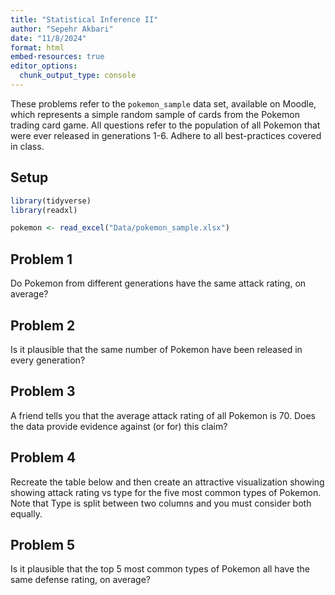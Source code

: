 ```yaml
---
title: "Statistical Inference II"
author: "Sepehr Akbari"
date: "11/8/2024"
format: html
embed-resources: true
editor_options: 
  chunk_output_type: console
---
```


::: {.callout-note appearance="minimal" icon="false"}
These problems refer to the `pokemon_sample` data set, available on Moodle, which represents
a simple random sample of cards from the Pokemon trading card game. All questions refer
to the population of all Pokemon that were ever released in generations 1-6. Adhere to all
best-practices covered in class.
:::

## Setup

```r
library(tidyverse)
library(readxl)

pokemon <- read_excel("Data/pokemon_sample.xlsx")
```

## Problem 1

::: {.callout-note appearance="minimal" icon="false"}
Do Pokemon from different generations have the same attack rating, on average?
:::

## Problem 2

::: {.callout-note appearance="minimal" icon="false"}
Is it plausible that the same number of Pokemon have been released in every generation?
:::

## Problem 3

::: {.callout-note appearance="minimal" icon="false"}
A friend tells you that the average attack rating of all Pokemon is 70. Does the data provide
evidence against (or for) this claim?
:::

## Problem 4

::: {.callout-note appearance="minimal" icon="false"}
Recreate the table below and then create an attractive visualization showing showing attack
rating vs type for the five most common types of Pokemon. Note that Type is split between
two columns and you must consider both equally.
:::

## Problem 5

::: {.callout-note appearance="minimal" icon="false"}
Is it plausible that the top 5 most common types of Pokemon all have the same defense rating,
on average?
:::